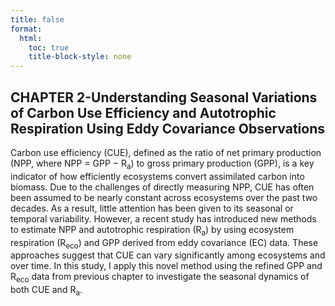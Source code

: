 ```yaml
---
title: false
format:
  html:
    toc: true
    title-block-style: none
---
```


## CHAPTER 2-Understanding Seasonal Variations of Carbon Use Efficiency and Autotrophic Respiration Using Eddy Covariance Observations

Carbon use efficiency (CUE), defined as the ratio of net primary production (NPP, where NPP = GPP − R~a~) to gross primary production (GPP), is a key indicator of how efficiently ecosystems convert assimilated carbon into biomass. Due to the challenges of directly measuring NPP, CUE has often been assumed to be nearly constant across ecosystems over the past two decades. As a result, little attention has been given to its seasonal or temporal variability. However, a recent study has introduced new methods to estimate NPP and autotrophic respiration (R~a~) by using ecosystem respiration (R~eco~) and GPP derived from eddy covariance (EC) data. These approaches suggest that CUE can vary significantly among ecosystems and over time. In this study, I apply this novel method using the refined GPP and R~eco~ data from previous chapter to investigate the seasonal dynamics of both CUE and R~a~.
